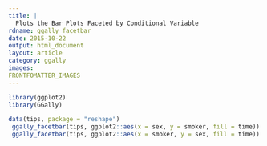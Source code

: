 ```yaml
---
title: |
  Plots the Bar Plots Faceted by Conditional Variable
rdname: ggally_facetbar
date: 2015-10-22
output: html_document
layout: article
category: ggally
images:
FRONTFOMATTER_IMAGES
---
```


```r
library(ggplot2)
library(GGally)
```

```r

data(tips, package = "reshape")
 ggally_facetbar(tips, ggplot2::aes(x = sex, y = smoker, fill = time))
 ggally_facetbar(tips, ggplot2::aes(x = smoker, y = sex, fill = time))



```